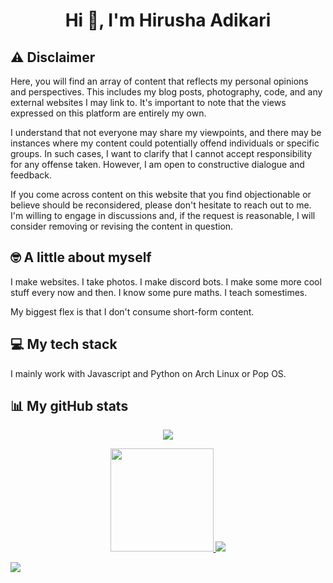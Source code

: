 <h1 align="center">Hi 👋, I'm Hirusha Adikari</h1>

## ⚠ Disclaimer

Here, you will find an array of content that reflects my personal opinions and perspectives.
This includes my blog posts, photography, code, and any external websites I may link to.
It's important to note that the views expressed on this platform are entirely my own.

I understand that not everyone may share my viewpoints, and there may be instances where my content could potentially offend individuals or specific groups.
In such cases, I want to clarify that I cannot accept responsibility for any offense taken.
However, I am open to constructive dialogue and feedback.

If you come across content on this website that you find objectionable or believe should be reconsidered,
please don't hesitate to reach out to me. I'm willing to engage in discussions and,
if the request is reasonable, I will consider removing or revising the content in question.

## 🤓 A little about myself

I make websites. I take photos. I make discord bots. I make some more cool stuff every now and then. I know some pure maths. I teach somestimes.

My biggest flex is that I don't consume short-form content.

## 💻 My tech stack

I mainly work with Javascript and Python on Arch Linux or Pop OS.


## 📊 My gitHub stats

<p align="center">
  <a href="https://github.com/hirusha-adi">
    <img src="https://github-readme-streak-stats.herokuapp.com?user=hirusha-adi&theme=radical&hide_border=true"></img>
  </a>
</p>

<p align="center">
  <a href="https://github.com/hirusha-adi">
    <img height="165" src="https://github-readme-stats.vercel.app/api?username=hirusha-adi&show_icons=true&theme=radical&include_all_commits=true" />
  </a>
  <a href="https://github.com/hirusha-adi">
    <img src="https://github-readme-stats.vercel.app/api/top-langs/?username=hirusha-adi&theme=radical&layout=compact" />
  </a>
</p>

[![](https://github-profile-trophy.vercel.app/?username=hirusha-adi&theme=onestar)](https://github.com/ryo-ma/github-profile-trophy)

